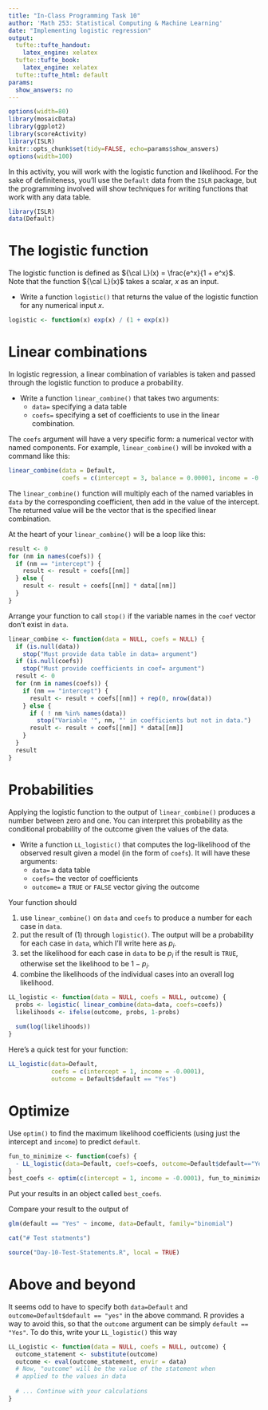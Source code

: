 ```yaml
---
title: "In-Class Programming Task 10"
author: 'Math 253: Statistical Computing & Machine Learning'
date: "Implementing logistic regression"
output:
  tufte::tufte_handout:
    latex_engine: xelatex
  tufte::tufte_book:
    latex_engine: xelatex
  tufte::tufte_html: default
params:
  show_answers: no
---
```


```r
options(width=80)
library(mosaicData)
library(ggplot2)
library(scoreActivity)
library(ISLR)
knitr::opts_chunk$set(tidy=FALSE, echo=params$show_answers)
options(width=100)
```

In this activity, you will work with the logistic function and likelihood. For the sake of definiteness, you'll use the `Default` data from the `ISLR` package, but the programming involved will show techniques for writing functions that work with any data table.

```r
library(ISLR)
data(Default)
```

# The logistic function

The logistic function is defined as ${\cal L}(x) = \frac{e^x}{1 + e^x}$.    
Note that the function ${\cal L}(x)$ takes a scalar, $x$ as an input.

* Write a function `logistic()` that returns the value of the logistic function for any numerical input $x$.

```r
logistic <- function(x) exp(x) / (1 + exp(x))
```



# Linear combinations

In logistic regression, a linear combination of variables is taken and passed through the logistic function to produce a probability. 

* Write a function `linear_combine()` that takes two arguments:    
    - `data=` specifying a data table
    - `coefs=` specifying a set of coefficients to use in the linear combination.

The `coefs` argument will have a very specific form: a numerical vector with named components.  For example, `linear_combine()` will be invoked with a command like this:
```r
linear_combine(data = Default, 
               coefs = c(intercept = 3, balance = 0.00001, income = -0.0002))
```

The `linear_combine()` function will multiply each of the named variables in `data` by the corresponding coefficient, then add in the value of the intercept.  The returned value will be the vector that is the specified linear combination.

\enlargethispage{1in}
At the heart of your `linear_combine()` will be a loop like this:
```r
result <- 0
for (nm in names(coefs)) {
  if (nm == "intercept") {
    result <- result + coefs[[nm]]
  } else {
    result <- result + coefs[[nm]] * data[[nm]]
  }
}
```
    
Arrange your function to call `stop()` if the variable names in the `coef` vector don't exist in `data`.

```r
linear_combine <- function(data = NULL, coefs = NULL) {
  if (is.null(data)) 
    stop("Must provide data table in data= argument")
  if (is.null(coefs)) 
    stop("Must provide coefficients in coef= argument")
  result <- 0
  for (nm in names(coefs)) {
    if (nm == "intercept") {
      result <- result + coefs[[nm]] + rep(0, nrow(data))
    } else {
      if ( ! nm %in% names(data)) 
        stop("Variable '", nm, "' in coefficients but not in data.")
      result <- result + coefs[[nm]] * data[[nm]]
    }
  }
  result
}
```

# Probabilities

\enlargethispage{1in}

Applying the logistic function to the output of `linear_combine()` produces a number between zero and one.  You can interpret this probability as the conditional probability of the outcome given the values of the data. 

* Write a function `LL_logistic()` that computes the log-likelihood of the observed result given a model (in the form of `coefs`).  It will have these arguments:
    * `data=` a data table
    * `coefs=` the vector of coefficients
    * `outcome=` a `TRUE` or `FALSE` vector giving the outcome
    
Your function should 

1. use `linear_combine()` on `data` and `coefs` to produce a number for each case in `data`.
2. put the result of (1) through `logistic()`.  The output will be a probability for each case in `data`, which I'll write here as $p_i$.
3. set the likelihood for each case in `data` to be $p_i$ if the result is `TRUE`, otherwise set the likelihood to be $1 - p_i$.
4. combine the likelihoods of the individual cases into an overall log likelihood.

```r
LL_logistic <- function(data = NULL, coefs = NULL, outcome) {
  probs <- logistic( linear_combine(data=data, coefs=coefs))
  likelihoods <- ifelse(outcome, probs, 1-probs)
  
  sum(log(likelihoods))
}
```

Here's a quick test for your function:

```r
LL_logistic(data=Default, 
            coefs = c(intercept = 1, income = -0.0001), 
            outcome = Default$default == "Yes")
```

# Optimize

Use `optim()` to find the maximum likelihood coefficients (using just the intercept and `income`) to predict `default`. 

```r
fun_to_minimize <- function(coefs) {
  - LL_logistic(data=Default, coefs=coefs, outcome=Default$default=="Yes")
}
best_coefs <- optim(c(intercept = 1, income = -0.0001), fun_to_minimize) 
```

Put your results in an object called `best_coefs`.

Compare your result to the output of 
```r
glm(default == "Yes" ~ income, data=Default, family="binomial")
```

```r
cat("# Test statments")
```

```r
source("Day-10-Test-Statements.R", local = TRUE)
```


\newpage

# Above and beyond

It seems odd to have to specify both `data=Default` and `outcome=Default$default == "yes"` in the above command.  R provides a way to avoid this, so that the `outcome` argument can be simply `default == "Yes"`.  To do this, write your `LL_logistic()` this way

```r
LL_Logistic <- function(data = NULL, coefs = NULL, outcome) {
  outcome_statement <- substitute(outcome)
  outcome <- eval(outcome_statement, envir = data)
  # Now, "outcome" will be the value of the statement when 
  # applied to the values in data
  
  # ... Continue with your calculations
}
```

